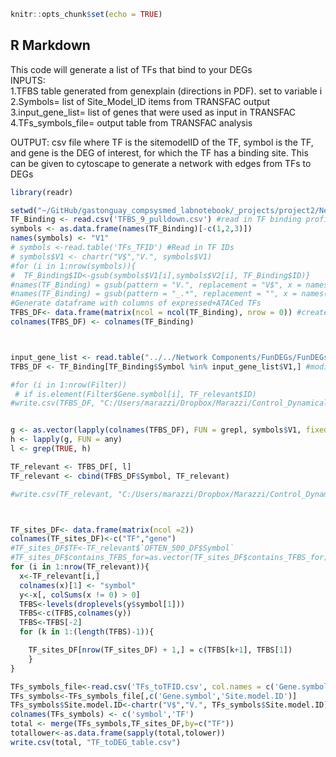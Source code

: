```r

knitr::opts_chunk$set(echo = TRUE)
```

## R Markdown

This code will generate a list of TFs that bind to your DEGs  
INPUTS:  
1.TFBS table generated from genexplain (directions in PDF). set to variable i  
2.Symbols= list of Site_Model_ID items from TRANSFAC output  
3.input_gene_list= list of genes that were used as input in TRANSFAC  
4.TFs_symbols_file= output table from TRANSFAC analysis  
  
  
OUTPUT: csv file where TF is the sitemodelID of the TF, symbol is the TF, and gene is the DEG of interest, for which the TF has a binding site. This can be given to cytoscape to generate a network with edges from TFs to DEGs

```r
library(readr)

setwd("~/GitHub/gastonguay_compsysmed_labnotebook/_projects/project2/Network Construction 2/TFs to DEGs") #set working directory
TF_Binding <- read.csv('TFBS_9_pulldown.csv') #read in TF binding profile
symbols <- as.data.frame(names(TF_Binding)[-c(1,2,3)])
names(symbols) <- "V1"
# symbols <-read.table('TFs_TFID') #Read in TF IDs
# symbols$V1 <- chartr("V$","V.", symbols$V1)
#for (i in 1:nrow(symbols)){
#  TF_Binding$ID<-gsub(symbols$V1[i],symbols$V2[i], TF_Binding$ID)}
#names(TF_Binding) = gsub(pattern = "V.", replacement = "V$", x = names(TF_Binding)) #fix names in columns
#names(TF_Binding) = gsub(pattern = "_.*", replacement = "", x = names(TF_Binding)) #fix names in columns
#Generate dataframe with columns of expressed+ATACed TFs
TFBS_DF<- data.frame(matrix(ncol = ncol(TF_Binding), nrow = 0)) #create new dataframe
colnames(TFBS_DF) <- colnames(TF_Binding)



input_gene_list <- read.table("../../Network Components/FunDEGs/FunDEGs_FOC_LCC_noHKG_80") #read in gene input list
TFBS_DF <- TF_Binding[TF_Binding$Symbol %in% input_gene_list$V1,] #modify dataframe

#for (i in 1:nrow(Filter))
 # if is.element(Filter$Gene.symbol[i], TF_relevant$ID)
#write.csv(TFBS_DF, "C:/Users/marazzi/Dropbox/Marazzi/Control_DynamicalSystems/Log/5/Cis_SOC_1000.csv")


g <- as.vector(lapply(colnames(TFBS_DF), FUN = grepl, symbols$V1, fixed = TRUE))
h <- lapply(g, FUN = any)
l <- grep(TRUE, h)

TF_relevant <- TFBS_DF[, l]
TF_relevant <- cbind(TFBS_DF$Symbol, TF_relevant)

#write.csv(TF_relevant, "C:/Users/marazzi/Dropbox/Marazzi/Control_DynamicalSystems/Log/5/Cis_SOC_colfilter.csv")



TF_sites_DF<- data.frame(matrix(ncol =2))
colnames(TF_sites_DF)<-c("TF","gene")
#TF_sites_DF$TF<-TF_relevant$`OFTEN_500_DF$Symbol`
#TF_sites_DF$contains_TFBS_for=as.vector(TF_sites_DF$contains_TFBS_for)
for (i in 1:nrow(TF_relevant)){
  x<-TF_relevant[i,]
  colnames(x)[1] <- "symbol"
  y<-x[, colSums(x != 0) > 0]
  TFBS<-levels(droplevels(y$symbol[1]))
  TFBS<-c(TFBS,colnames(y))
  TFBS<-TFBS[-2]
  for (k in 1:(length(TFBS)-1)){

    TF_sites_DF[nrow(TF_sites_DF) + 1,] = c(TFBS[k+1], TFBS[1])
    }
}

TFs_symbols_file<-read.csv('TFs_toTFID.csv', col.names = c('Gene.symbol','Site.model.ID'))
TFs_symbols<-TFs_symbols_file[,c('Gene.symbol','Site.model.ID')]
TFs_symbols$Site.model.ID<-chartr("V$","V.", TFs_symbols$Site.model.ID)
colnames(TFs_symbols) <- c('symbol','TF')
total <- merge(TFs_symbols,TF_sites_DF,by=c("TF"))
totallower<-as.data.frame(sapply(total,tolower))
write.csv(total, "TF_toDEG_table.csv")

```


